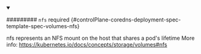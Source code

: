 


<details className="config-field" data-expandable="true" open>
<summary>

######### `nfs` <span className="config-field-required" data-required="false">required</span> <span className="config-field-type"></span> <span className="config-field-default"></span> <span className="config-field-enum"></span> {#controlPlane-coredns-deployment-spec-template-spec-volumes-nfs}

nfs represents an NFS mount on the host that shares a pod's lifetime
More info: https://kubernetes.io/docs/concepts/storage/volumes#nfs

</summary>

<PartialNfsreference />


</details>
